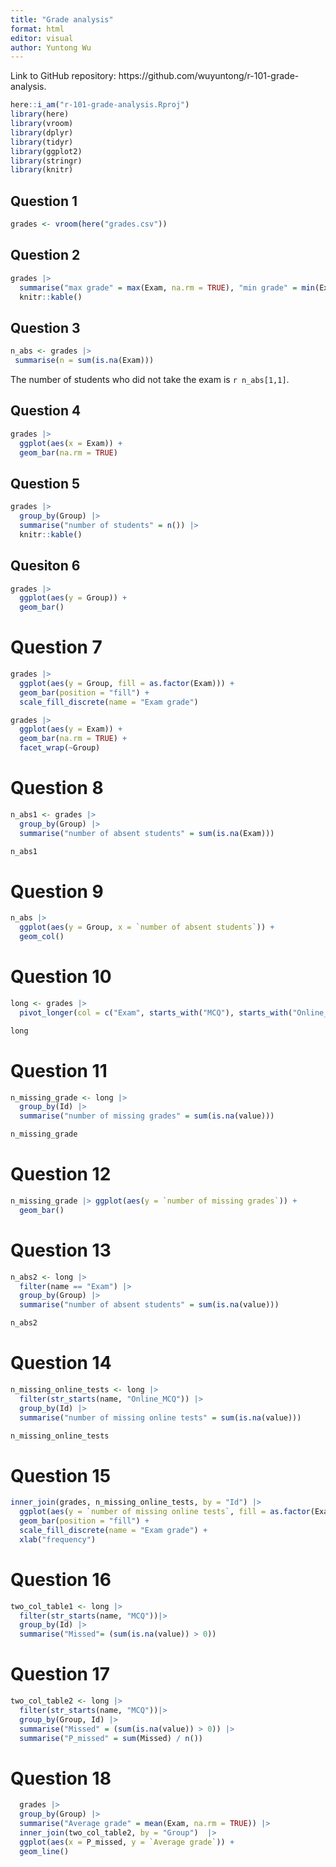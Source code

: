 ```yaml
---
title: "Grade analysis"
format: html
editor: visual
author: Yuntong Wu
---
```

Link to GitHub repository: https://github.com/wuyuntong/r-101-grade-analysis.

```r
here::i_am("r-101-grade-analysis.Rproj")
library(here)
library(vroom)
library(dplyr)
library(tidyr)
library(ggplot2)
library(stringr)
library(knitr)
```

## Question 1
```r
grades <- vroom(here("grades.csv"))
```


## Question 2
```r
grades |>
  summarise("max grade" = max(Exam, na.rm = TRUE), "min grade" = min(Exam, na.rm = TRUE), "median grade" = median(Exam, na.rm = TRUE), "mean grade" = mean(Exam, na.rm = TRUE)) |>
  knitr::kable()
```

## Question 3
```r
n_abs <- grades |> 
 summarise(n = sum(is.na(Exam)))
```
The number of students who did not take the exam is `r n_abs[1,1]`.


## Question 4
```r
grades |> 
  ggplot(aes(x = Exam)) +
  geom_bar(na.rm = TRUE)
```


## Question 5
```r
grades |>
  group_by(Group) |>
  summarise("number of students" = n()) |>
  knitr::kable()
```


## Quesiton 6
```r
grades |> 
  ggplot(aes(y = Group)) +
  geom_bar()
```

# Question 7
```r
grades |>
  ggplot(aes(y = Group, fill = as.factor(Exam))) +
  geom_bar(position = "fill") +
  scale_fill_discrete(name = "Exam grade")
```


```r
grades |>
  ggplot(aes(y = Exam)) +
  geom_bar(na.rm = TRUE) +
  facet_wrap(~Group)
```

# Question 8
```r
n_abs1 <- grades |>
  group_by(Group) |>
  summarise("number of absent students" = sum(is.na(Exam)))

n_abs1
```


# Question 9
```r
n_abs |> 
  ggplot(aes(y = Group, x = `number of absent students`)) +
  geom_col()
```

# Question 10
```r
long <- grades |>
  pivot_longer(col = c("Exam", starts_with("MCQ"), starts_with("Online_MCQ")), names_to = "name", values_to = "value") 

long
```

# Question 11
```r
n_missing_grade <- long |>
  group_by(Id) |>
  summarise("number of missing grades" = sum(is.na(value)))

n_missing_grade
```

# Question 12
```r
n_missing_grade |> ggplot(aes(y = `number of missing grades`)) +
  geom_bar()
```


# Question 13
```r
n_abs2 <- long |> 
  filter(name == "Exam") |>
  group_by(Group) |>
  summarise("number of absent students" = sum(is.na(value)))

n_abs2
```


# Question 14
```r
n_missing_online_tests <- long |>
  filter(str_starts(name, "Online_MCQ")) |>
  group_by(Id) |>
  summarise("number of missing online tests" = sum(is.na(value)))

n_missing_online_tests
```


# Question 15
```r
inner_join(grades, n_missing_online_tests, by = "Id") |>
  ggplot(aes(y = `number of missing online tests`, fill = as.factor(Exam))) +
  geom_bar(position = "fill") +
  scale_fill_discrete(name = "Exam grade") +
  xlab("frequency")
```

# Question 16
```r
two_col_table1 <- long |>
  filter(str_starts(name, "MCQ"))|>
  group_by(Id) |>
  summarise("Missed"= (sum(is.na(value)) > 0))
```

# Question 17
```r
two_col_table2 <- long |>
  filter(str_starts(name, "MCQ"))|> 
  group_by(Group, Id) |> 
  summarise("Missed" = (sum(is.na(value)) > 0)) |> 
  summarise("P_missed" = sum(Missed) / n())
```
# Question 18
```r
  grades |> 
  group_by(Group) |>
  summarise("Average grade" = mean(Exam, na.rm = TRUE)) |>
  inner_join(two_col_table2, by = "Group")  |>
  ggplot(aes(x = P_missed, y = `Average grade`)) +
  geom_line()
```

